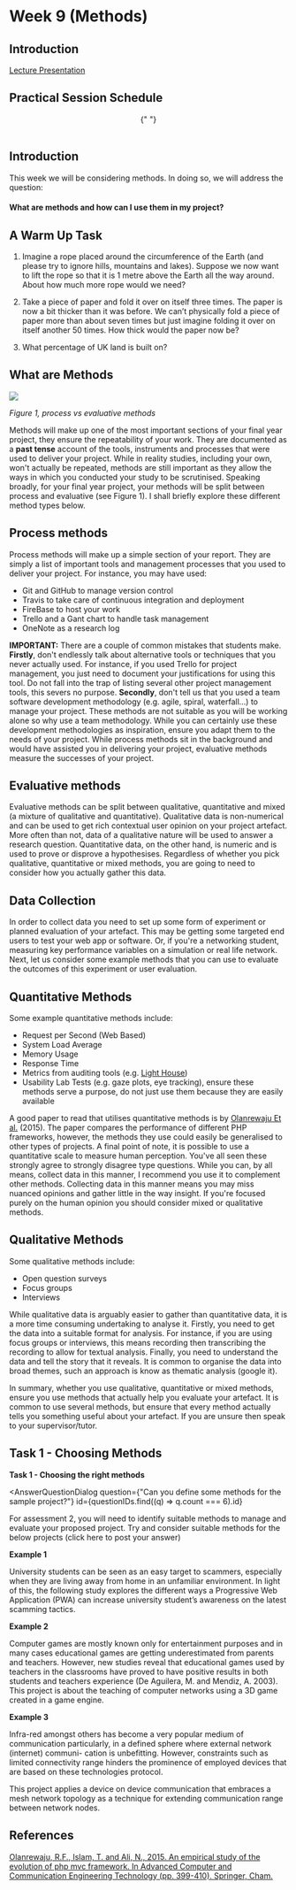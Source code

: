 

# Week 9 (Methods)

## Introduction

<a href="https://firebasestorage.googleapis.com/v0/b/computing-notes/o/presentations%2Fweek-9.pptx?alt=media&token=5e098836-c73e-4efc-80be-44a18494c01a">


Lecture Presentation

</a>


## Practical Session Schedule

<center>
  <SessionSchedule
    sc={[
      { time: "0 - 10", activity: "Students: Arrive" },
      { time: "10 - 20", activity: "Tutor: Recaps the notes" },
      {
        time: "20 - 50",
        activity: "Students: Complete Task 1",
      },
      {
        time: "50 - 60",
        activity: "Tutor: Summarises Task 1 outcomes",
      },
    ]}
  />{" "}
</center>
<br />

## Introduction

This week we will be considering methods. In doing so, we will address the question:

#### What are methods and how can I use them in my project?

## A Warm Up Task 

1. Imagine a rope placed around the circumference of the Earth (and please try to ignore hills, mountains and lakes). Suppose we now want to lift the rope so that it is 1 metre above the Earth all the way around. About how much more rope would we need?

1. Take a piece of paper and fold it over on itself three times. The paper is now a bit thicker than it was before. We can’t physically fold a piece of paper more than about seven times but just imagine folding it over on itself another 50 times. How thick would the paper now be?


1. What percentage of UK land is built on?




## What are Methods

![](https://firebasestorage.googleapis.com/v0/b/computing-notes/o/images%2Fdifferent_methods.6ac34a98.png?alt=media&token=eda8557a-94f8-4071-ad51-6425c911a676)

<em>Figure 1, process vs evaluative methods </em>

Methods will make up one of the most important sections of your final year project, they ensure the repeatability of your work. They are documented as a **past tense** account of the tools, instruments and processes that were used to deliver your project. While in reality studies, including your own, won't actually be repeated, methods are still important as they allow the ways in which you conducted your study to be scrutinised. Speaking broadly, for your final year project, your methods will be split between process and evaluative (see Figure 1). I shall briefly explore these different method types below.

## Process methods

Process methods will make up a simple section of your report. They are simply a list of important tools and management processes that you used to deliver your project. For instance, you may have used:

- Git and GitHub to manage version control
- Travis to take care of continuous integration and deployment
- FireBase to host your work
- Trello and a Gant chart to handle task management
- OneNote as a research log

**IMPORTANT:** There are a couple of common mistakes that students make. **Firstly**, don't endlessly talk about alternative tools or techniques that you never actually used. For instance, if you used Trello for project management, you just need to document your justifications for using this tool. Do not fall into the trap of listing several other project management tools, this severs no purpose. **Secondly**, don't tell us that you used a team software development methodology (e.g. agile, spiral, waterfall...) to manage your project. These methods are not suitable as you will be working alone so why use a team methodology. While you can certainly use these development methodologies as inspiration, ensure you adapt them to the needs of your project. While process methods sit in the background and would have assisted you in delivering your project, evaluative methods measure the successes of your project.

## Evaluative methods

Evaluative methods can be split between qualitative, quantitative and mixed (a mixture of qualitative and quantitative). Qualitative data is non-numerical and can be used to get rich contextual user opinion on your project artefact. More often than not, data of a qualitative nature will be used to answer a research question. Quantitative data, on the other hand, is numeric and is used to prove or disprove a hypothesises. Regardless of whether you pick qualitative, quantitative or mixed methods, you are going to need to consider how you actually gather this data.

## Data Collection

In order to collect data you need to set up some form of experiment or planned evaluation of your artefact. This may be getting some targeted end users to test your web app or software. Or, if you're a networking student, measuring key performance variables on a simulation or real life network. Next, let us consider some example methods that you can use to evaluate the outcomes of this experiment or user evaluation.

## Quantitative Methods

Some example quantitative methods include:

- Request per Second (Web Based)
- System Load Average
- Memory Usage
- Response Time
- Metrics from auditing tools (e.g. [Light House](https://developers.google.com/web/ilt/pwa/lab-auditing-with-lighthouse))
- Usability Lab Tests (e.g. gaze plots, eye tracking), ensure these methods serve a purpose, do not just use them because they are easily available

A good paper to read that utilises quantitative methods is by [Olanrewaju Et al.](https://www.researchgate.net/publication/312737643_An_Empirical_Study_of_the_Evolution_of_PHP_MVC_Framework) (2015). The paper compares the performance of different PHP frameworks, however, the methods they use could easily be generalised to other types of projects. A final point of note, it is possible to use a quantitative scale to measure human perception. You've all seen these strongly agree to strongly disagree type questions. While you can, by all means, collect data in this manner, I recommend you use it to complement other methods. Collecting data in this manner means you may miss nuanced opinions and gather little in the way insight. If you're focused purely on the human opinion you should consider mixed or qualitative methods.

## Qualitative Methods

Some qualitative methods include:

- Open question surveys
- Focus groups
- Interviews

While qualitative data is arguably easier to gather than quantitative data, it is a more time consuming undertaking to analyse it. Firstly, you need to get the data into a suitable format for analysis. For instance, if you are using focus groups or interviews, this means recording then transcribing the recording to allow for textual analysis. Finally, you need to understand the data and tell the story that it reveals. It is common to organise the data into broad themes, such an approach is know as thematic analysis (google it).

In summary, whether you use qualitative, quantitative or mixed methods, ensure you use methods that actually help you evaluate your artefact. It is common to use several methods, but ensure that every method actually tells you something useful about your artefact. If you are unsure then speak to your supervisor/tutor.

## Task 1 - Choosing Methods

<MuiAlert severity="success">
  <AlertTitle>
    <strong> Task 1  - Choosing the right methods </strong>
  </AlertTitle>


<AnswerQuestionDialog
  question={"Can you define some methods for the sample project?"}
  id={questionIDs.find((q) => q.count === 6).id}
>
 For assessment 2, you will need to identify suitable methods to manage and evaluate your proposed project. Try and consider suitable methods for the below projects (click here to post your answer)


</AnswerQuestionDialog>


**Example 1**

University students can be seen as an easy target to scammers, especially when they are living away from home in an unfamiliar environment. In light of this, the following study explores the different ways a Progressive Web Application (PWA) can increase university student’s awareness on the latest scamming tactics.

**Example 2**

Computer games are mostly known only for entertainment purposes and in many cases educational games are getting underestimated from parents and teachers. However, new studies reveal that educational games used by teachers in the classrooms have proved to have positive results in both students and teachers experience (De Aguilera, M. and Mendiz, A. 2003). This project is about the teaching of computer networks using a 3D game created in a game engine.

**Example 3**

Infra-red amongst others has become a very popular medium of communication particularly, in a defined sphere where external network (internet) communi- cation is unbefitting. However, constraints such as limited connectivity range hinders the prominence of employed devices that are based on these technologies protocol.

This project applies a device on device communication that embraces a mesh network topology as a technique for extending communication range between network nodes.

</MuiAlert>


## References

[Olanrewaju, R.F., Islam, T. and Ali, N., 2015. An empirical study of the evolution of php mvc framework. In Advanced Computer and Communication Engineering Technology (pp. 399-410). Springer, Cham.](https://www.researchgate.net/publication/312737643_An_Empirical_Study_of_the_Evolution_of_PHP_MVC_Framework)

